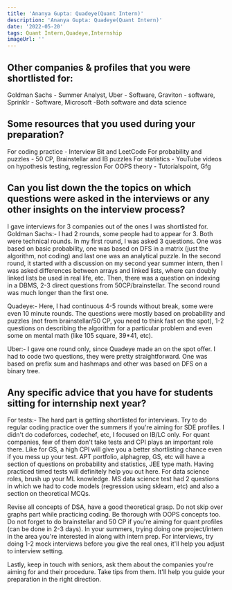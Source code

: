 ```yaml
---
title: 'Ananya Gupta: Quadeye(Quant Intern)'
description: 'Ananya Gupta: Quadeye(Quant Intern)'
date: '2022-05-20'
tags: Quant Intern,Quadeye,Internship
imageUrl: ''
---
```


## Other companies & profiles that you were shortlisted for:
Goldman Sachs - Summer Analyst, Uber - Software, Graviton - software, Sprinklr - Software, Microsoft -Both software and data science 

## Some resources that you used during your preparation?
For coding practice - Interview Bit and LeetCode
For probability and puzzles - 50 CP, Brainstellar and IB puzzles
For statistics - YouTube videos on hypothesis testing, regression 
For OOPS theory - Tutorialspoint, Gfg

## Can you list down the the topics on which questions were asked in the interviews or any other insights on the interview process?
I gave interviews for 3 companies out of the ones I was shortlisted for. 
Goldman Sachs:- 
I had 2 rounds, some people had to appear for 3. Both were technical rounds. In my first round, I was asked 3 questions. One was based on basic probability, one was based on DFS in a matrix (just the algorithm, not coding) and last one was an analytical puzzle. In the second round, it started with a discussion on my second year summer intern, then I was asked differences between arrays and linked lists, where can doubly linked lists be used in real life, etc. Then, there was a question on indexing in a DBMS, 2-3 direct questions from 50CP/brainstellar. The second round was much longer than the first one. 

Quadeye:-
Here, I had continuous 4-5 rounds without break, some were even 10 minute rounds. The questions were mostly based on probability and puzzles (not from brainstellar/50 CP, you need to think fast on the spot), 1-2 questions on describing the algorithm for a particular problem and even some on mental math (like 105 square, 39*41, etc).

Uber:-
I gave one round only, since Quadeye made an on the spot offer. I had to code two questions, they were pretty straightforward. One was based on prefix sum and hashmaps and other was based on DFS on a binary tree.

## Any specific advice that you have for students sitting for internship next year?
For tests:- The hard part is getting shortlisted for interviews. Try to do regular coding practice over the summers if you're aiming for SDE profiles. I didn't do codeforces, codechef, etc, I focused on IB/LC only. For quant companies, few of them don't take tests and CPI plays an important role there. Like for GS, a high CPI will give you a better shortlisting chance even if you mess up your test. APT portfolio, alphagrep, GS, etc will have a section of questions on probability and statistics, JEE type math. Having practiced timed tests will definitely help you out here. For data science roles, brush up your ML knowledge. MS data science test had 2 questions in which we had to code models (regression using sklearn, etc) and also a section on theoretical MCQs. 

Revise all concepts of DSA, have a good theoretical grasp. Do not skip over graphs part while practicing coding. Be thorough with OOPS concepts too. Do not forget to do brainstellar and 50 CP if you're aiming for quant profiles (can be done in 2-3 days). In your summers, trying doing one project/intern in the area you're interested in along with intern prep. 
For interviews, try doing 1-2 mock interviews before you give the real ones, it'll help you adjust to interview setting. 

Lastly, keep in touch with seniors, ask them about the companies you're aiming for and their procedure. Take tips from them. It'll help you guide your preparation in the right direction.

